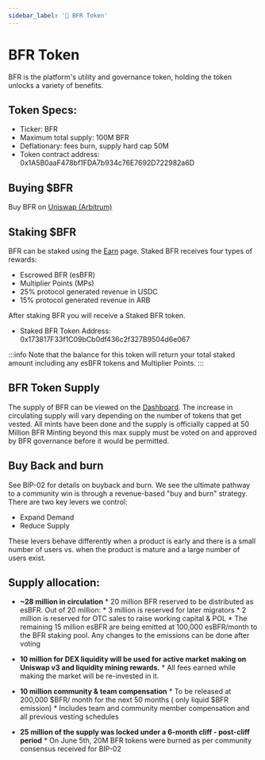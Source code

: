 ```yaml
---
sidebar_label: '💙 BFR Token'
---
```


# BFR Token

BFR is the platform's utility and governance token, holding the token unlocks a variety of benefits.

## Token Specs:
- Ticker: BFR
- Maximum total supply: 100M BFR
- Deflationary: fees burn, supply hard cap 50M
- Token contract address: 0x1A5B0aaF478bf1FDA7b934c76E7692D722982a6D

## Buying $BFR​
Buy BFR on [Uniswap (Arbitrum)](https://app.uniswap.org/#/swap)

## Staking $BFR​
BFR can be staked using the [Earn](https://earn.buffer.finance/) page. Staked BFR receives four types of rewards:
- Escrowed BFR (esBFR)
- Multiplier Points (MPs)
- 25% protocol generated revenue in USDC 
- 15% protocol generated revenue in ARB

After staking BFR you will receive a Staked BFR token.  
- Staked BFR Token Address​:  0x173817F33f1C09bCb0df436c2f327B9504d6e067

:::info
Note that the balance for this token will return your total staked amount including any esBFR tokens and Multiplier Points.
:::

## BFR Token Supply​
The supply of BFR can be viewed on the [Dashboard](https://app.buffer.finance/#/dashboard). 
The increase in circulating supply will vary depending on the number of tokens that get vested.
All mints have been done and the supply is officially capped at 50 Million BFR
Minting beyond this max supply must be voted on and approved by BFR governance before it would be permitted.

## Buy Back and burn
See BIP-02 for details on buyback and burn. We see the ultimate pathway to a community win is through a revenue-based "buy and burn" strategy.
There are two key levers we control:  
- Expand Demand
- Reduce Supply

These levers behave differently when a product is early and there is a small number of users vs. when the product is mature and a large number of users exist.

## Supply allocation:
* **~28 million in circulation**
       * 20 million BFR reserved to be distributed as esBFR. Out of 20 million:
       * 3 million is reserved for later migrators
       * 2 million is reserved for OTC sales to raise working capital & POL
       * The remaining 15 million esBFR are being emitted at 100,000 esBFR/month to the BFR staking pool. Any changes to the emissions can be done after voting

* **10 million for DEX liquidity will be used for active market making on Uniswap v3 and liquidity mining rewards.**
       * All fees earned while making the market will be re-invested in it.

* **10 million community & team compensation**
       * To be released at 200,000 $BFR/ month for the next 50 months ( only liquid $BFR emission)
       * Includes team and community member compensation and all previous vesting schedules

* **25 million of the supply was locked under a 6-month cliff - post-cliff period**
       * On June 5th, 20M BFR tokens were burned as per community consensus received for BIP-02  